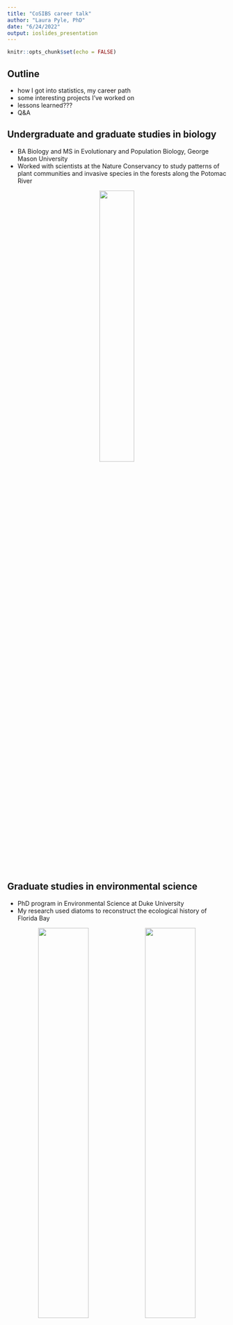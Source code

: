 ```yaml
---
title: "CoSIBS career talk"
author: "Laura Pyle, PhD"
date: "6/24/2022"
output: ioslides_presentation
---
```


```r
knitr::opts_chunk$set(echo = FALSE)
```

<style>
div.footnotes {
  position: absolute;
  bottom: 0;
  margin-bottom: 10px;
  width: 80%;
  font-size: 0.6em;
}
</style>

<script src="https://ajax.googleapis.com/ajax/libs/jquery/3.1.1/jquery.min.js"></script>
<script>
$(document).ready(function() {
  $('slide:not(.backdrop):not(.title-slide)').append('<div class=\"footnotes\">');

  $('footnote').each(function(index) {
    var text  = $(this).html();
    var fnNum = (index+1).toString();
    $(this).html(fnNum.sup());

    var footnote   = fnNum + '. ' + text + '<br/>';
    var oldContent = $(this).parents('slide').children('div.footnotes').html();
    var newContent = oldContent + footnote;
    $(this).parents('slide').children('div.footnotes').html(newContent);
  });
});
</script>

<script>
$(document).ready(function() {
  $('slide:not(.backdrop):not(.title-slide)').append('<div class=\"footnotes\">');

  $('footnote_nonum').each(function(index) {
    var text  = $(this).html();
    var fnNum = (index+1).toString();
    $(this).html(fnNum.sup());

    var footnote   = text + '<br/>';
    var oldContent = $(this).parents('slide').children('div.footnotes').html();
    var newContent = oldContent + footnote;
    $(this).parents('slide').children('div.footnotes').html(newContent);
  });
});
</script>


## Outline

- how I got into statistics, my career path
- some interesting projects I've worked on
- lessons learned???
- Q&A

## Undergraduate and graduate studies in biology

- BA Biology and MS in Evolutionary and Population Biology, George Mason University
- Worked with scientists at the Nature Conservancy to study patterns of plant communities and invasive species in the forests along the Potomac River

<p align="center">
![](potomac.jpg){height=40%, width=40%}
<p>

## Graduate studies in environmental science

- PhD program in Environmental Science at Duke University
- My research used diatoms to reconstruct the ecological history of Florida Bay

<p align="center">
![](florida_bay.png){height=48%, width=48%} ![](diatoms.jpg){height=48%, width=48%}
<p>


## My path to biostatistics

- While at Duke, I took graduate courses in statistics at North Carolina State University
- I was feeling less certain that I wanted to specialize in one particular research question, and statistics appealed to me as a tool to answer diverse questions
- I left my graduate program early with an MA and took a couple of years off
- Moved to the DC area and took a job as a Research Associate at the George Washington University Biostatistics Center

<p align="center">
![](gwu.png){height=65%, width=65%}
<p>

## Working at a "coordinating center"

- Coordinating centers are established for multi-center clinical trials
- They are responsible for advising on study design and the analytic plan, all aspects of data management, performing the statistical analysis, manuscript writing, and general oversight and communications
- Statisticians work as part of large teams along with programmers, content matter experts, administrators, etc.
- These are generally large projects with 1-2 years of planning prior to study start and 3-4 years of data collection
- Analysis usually begins when sufficient baseline data are collected

## The TODAY study

- The TODAY study was a clinical trial to compare 3 treatments for type 2 diabetes in children and adolescents
- Type 2 diabetes (T2D) used to be known as adult-onset diabetes and results from a combination of genetic and lifestyle factors (overweight, inactivity)
- The incidence of T2D among youth is increasing.<footnote>https://www.cdc.gov/diabetes/research/reports/children-diabetes-rates-rise.html</footnote>

<p align="center">
![](incidence.png){height=70%, width=70%} 
<p>

## The TODAY study

<footnote_nonum>Lawrence et al. 2021, JAMA.</footnote_nonum>

<p align="center">
![](race_ethnicity.png){height=60%, width=60%} 
<p>

## The TODAY study

<p align="center">
![](nejm.png){height=48%, width=48%} 
<p>

## Things I learned at GWU

- How to formulate a question and design data collection instruments to obtain the data needed to answer the question
- Programming

## Graduate courses at GW and moving to CO

## PhD program

## Job at CU

## Examples of interesting projects

## Clamps

## SMART/MOST

## Pima?

## Back to TODAY

## How my current job is different from working at GWU/working as a collaborating biostatistician

## What do I do on a daily basis?

## Working as a manager

## Lessons learned????